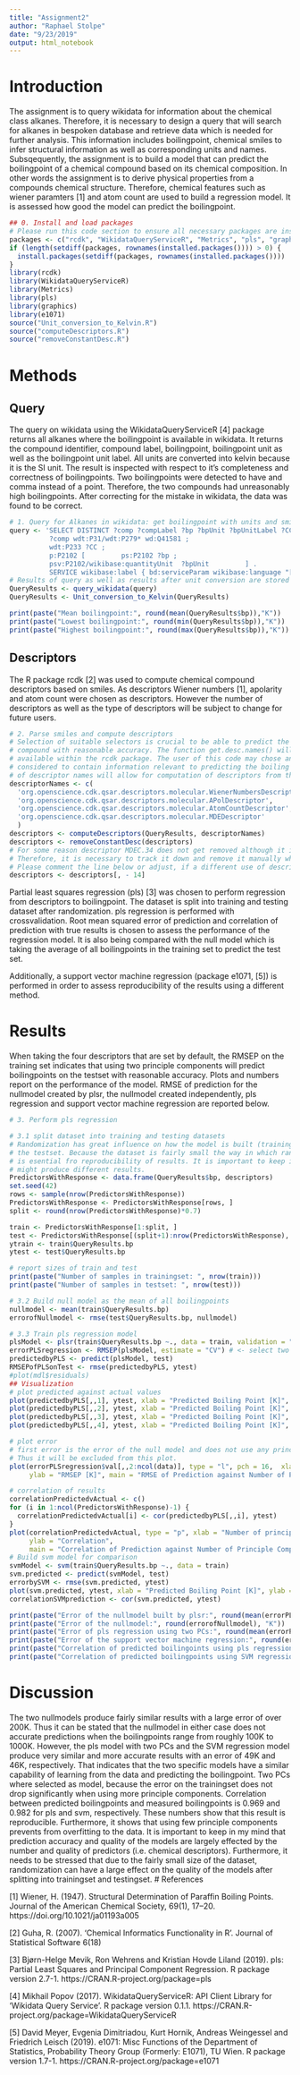 ```yaml
---
title: "Assignment2"
author: "Raphael Stolpe"
date: "9/23/2019"
output: html_notebook
---
```

# Introduction
The assignment is to query wikidata for information about the chemical class alkanes. Therefore, it is necessary to design a query that will search for alkanes in bespoken database and retrieve data which is needed for further analysis. This information includes boilingpoint, chemical smiles to infer structural information as well as corresponding units and names. 
Subsqequently, the assignment is to build a model that can predict the boilingpoint of a chemical compound based on its chemical composition. In other words the assignment is to derive physical properties from a compounds chemical structure. Therefore, chemical features such as wiener paramters [1] and atom count are used to build a regression model. 
It is assessed how good the model can predict the boilingpoint. 
```r
## 0. Install and load packages
# Please run this code section to ensure all necessary packages are installed. Also make sure that the function files below are in the same directory as this file before executing.
packages <- c("rcdk", "WikidataQueryServiceR", "Metrics", "pls", "graphics", "e1071")
if (length(setdiff(packages, rownames(installed.packages()))) > 0) {
  install.packages(setdiff(packages, rownames(installed.packages())))  
}
library(rcdk)
library(WikidataQueryServiceR)
library(Metrics)
library(pls)
library(graphics)
library(e1071)
source("Unit_conversion_to_Kelvin.R")
source("computeDescriptors.R")
source("removeConstantDesc.R")
```
# Methods
## Query
The query on wikidata using the WikidataQueryServiceR [4] package returns all alkanes where the boilingpoint is available in wikidata. It returns the compound identifier, compound label, boilingpoint, boilingpoint unit as well as the boilingpoint unit label. 
All units are converted into kelvin because it is the SI unit. The result is inspected with respect to it's completeness and correctness of boilingpoints. Two boilingpoints were detected to have and comma instead of a point. Therefore, the two compounds had unreasonably high boilingpoints. After correcting for the mistake in wikidata, the data was found to be correct. 
```r


# 1. Query for Alkanes in wikidata: get boilingpoint with units and smiles for each molecule
query <- 'SELECT DISTINCT ?comp ?compLabel ?bp ?bpUnit ?bpUnitLabel ?CC WHERE {   
          ?comp wdt:P31/wdt:P279* wd:Q41581 ;   
          wdt:P233 ?CC ;     
          p:P2102 [         ps:P2102 ?bp ;           
          psv:P2102/wikibase:quantityUnit  ?bpUnit         ] .   
          SERVICE wikibase:label { bd:serviceParam wikibase:language "[AUTO_LANGUAGE],en". } } '
# Results of query as well as results after unit conversion are stored in QueryResults
QueryResults <- query_wikidata(query)
QueryResults <- Unit_conversion_to_Kelvin(QueryResults)
```
``` r
print(paste("Mean boilingpoint:", round(mean(QueryResults$bp)),"K"))
print(paste("Lowest boilingpoint:", round(min(QueryResults$bp)),"K"))
print(paste("Highest boilingpoint:", round(max(QueryResults$bp)),"K"))
```
## Descriptors
The R package rcdk [2] was used to compute chemical compound descriptors based on smiles. As descriptors Wiener numbers [1], apolarity and atom count were chosen as descriptors. However the number of descriptors as well as the type of descriptors will be subject to change for future users. 
```r
# 2. Parse smiles and compute descriptors
# Selection of suitable selectors is crucial to be able to predict the boiling point of chemical
# compound with reasonable accuracy. The function get.desc.names() will print a list of descriptors
# available within the rcdk package. The user of this code may chose any set of descriptors that is
# considered to contain information relevant to predicting the boiling point. Adding it to the list
# of descriptor names will allow for computation of descriptors from the smiles. 
descriptorNames <- c(
  'org.openscience.cdk.qsar.descriptors.molecular.WienerNumbersDescriptor',
  'org.openscience.cdk.qsar.descriptors.molecular.APolDescriptor',
  'org.openscience.cdk.qsar.descriptors.molecular.AtomCountDescriptor',
  'org.openscience.cdk.qsar.descriptors.molecular.MDEDescriptor'
  )
descriptors <- computeDescriptors(QueryResults, descriptorNames)
descriptors <- removeConstantDesc(descriptors)
# For some reason descriptor MDEC.34 does not get removed although it is a constant clumn. 
# Therefore, it is necessary to track it down and remove it manually when using MDED descriptors. 
# Please comment the line below or adjust, if a different use of descriptors is intended.
descriptors <- descriptors[, - 14] 


```
Partial least squares regression (pls) [3] was chosen to perform regression from descriptors to boilingpoint. The dataset is split into training and testing dataset after randomization. pls regression is performed with crossvalidation. Root mean squared error of prediction and correlation of prediction with true results is chosen to assess the performance of the regression model. It is also being compared with the null model which is taking the average of all boilingpoints in the training set to predict the test set. 

Additionally, a support vector machine regression (package e1071, [5]) is performed in order to assess reproducibility of the results using a different method. 

# Results
When taking the four descriptors that are set by default, the RMSEP on the training set indicates that using two principle components will predict boilingpoints on the testset with reasonable accuracy. Plots and numbers report on the performance of the model. 
RMSE of prediction for the nullmodel created by plsr, the nullmodel created independently, pls regression and support vector machine regression are reported below. 
```r
# 3. Perform pls regression 

# 3.1 split dataset into training and testing datasets
# Randomization has great influence on how the model is built (trainingset) and how it performs on 
# the testset. Because the dataset is fairly small the way in which randomization occurs (set.seed())
# is esential fro reproducibility of results. It is important to keep in mind that a different seed 
# might produce different results. 
PredictorsWithResponse <- data.frame(QueryResults$bp, descriptors)
set.seed(42)
rows <- sample(nrow(PredictorsWithResponse))
PredictorsWithResponse <- PredictorsWithResponse[rows, ]
split <- round(nrow(PredictorsWithResponse)*0.7)

train <- PredictorsWithResponse[1:split, ]
test <- PredictorsWithResponse[(split+1):nrow(PredictorsWithResponse), ]
ytrain <- train$QueryResults.bp
ytest <- test$QueryResults.bp
```

```  r
# report sizes of train and test 
print(paste("Number of samples in trainingset: ", nrow(train)))
print(paste("Number of samples in testset: ", nrow(test)))
```

``` r
# 3.2 Build null model as the mean of all boilingpoints 
nullmodel <- mean(train$QueryResults.bp)
errorofNullmodel <- rmse(test$QueryResults.bp, nullmodel)

# 3.3 Train pls regression model
plsModel <- plsr(train$QueryResults.bp ~., data = train, validation = "CV")
errorPLSregression <- RMSEP(plsModel, estimate = "CV") # <- select two principle components
predictedbyPLS <- predict(plsModel, test)
RMSEPofPLSonTest <- rmse(predictedbyPLS, ytest)
#plot(mdl$residuals)
## Visualization
# plot predicted against actual values
plot(predictedbyPLS[,,1], ytest, xlab = "Predicted Boiling Point [K]", ylab = "Measured Boiling Point [K]", main = "Regression with one PC")
plot(predictedbyPLS[,,2], ytest, xlab = "Predicted Boiling Point [K]", ylab = "Measured Boiling Point [K]", main = "Regression with two PCs")
plot(predictedbyPLS[,,3], ytest, xlab = "Predicted Boiling Point [K]", ylab = "Measured Boiling Point [K]", main = "Regression with three PCs")
plot(predictedbyPLS[,,4], ytest, xlab = "Predicted Boiling Point [K]", ylab = "Measured Boiling Point [K]", main = "Regression with four PCs")

# plot error
# first error is the error of the null model and does not use any principle component from the pca.
# Thus it will be excluded from this plot. 
plot(errorPLSregression$val[,,2:ncol(data)], type = "l", pch = 16,  xlab = "Number of principle components",
     ylab = "RMSEP [K]", main = "RMSE of Prediction against Number of Principle Components")

# correlation of results 
correlationPredictedvActual <- c()
for (i in 1:ncol(PredictorsWithResponse)-1) {
  correlationPredictedvActual[i] <- cor(predictedbyPLS[,,i], ytest)
}
plot(correlationPredictedvActual, type = "p", xlab = "Number of principle components", 
     ylab = "Correlation",
     main = "Correlation of Prediction against Number of Principle Components")
# Build svm model for comparison
svmModel <- svm(train$QueryResults.bp ~., data = train)
svm.predicted <- predict(svmModel, test)
errorbySVM <- rmse(svm.predicted, ytest)
plot(svm.predicted, ytest, xlab = "Predicted Boiling Point [K]", ylab = "Measured Boiling Point [K]", main = "Regression using SVM")
correlationSVMprediction <- cor(svm.predicted, ytest)
```

``` r
print(paste("Error of the nullmodel built by plsr:", round(mean(errorPLSregression$val[,,1])),"K"))
print(paste("Error of the nullmodel:", round(errorofNullmodel), "K"))
print(paste("Error of pls regression using two PCs:", round(mean(errorPLSregression$val[,,3])),"K"))
print(paste("Error of the support vector machine regression:", round(errorbySVM), "K"))
print(paste("Correlation of predicted boilingoints using pls regression (2 PCs) with measured data:", round(correlationPredictedvActual[2], digits = 3)))
print(paste("Correlation of predicted boilingpoints using SVM regression with measured data:", round(correlationSVMprediction, digits = 3)))
```


# Discussion
The two nullmodels produce fairly similar results with a large error of over 200K. Thus it can be stated that the nullmodel in either case does not accurate predictions when the boilingpoints range from roughly 100K to 1000K. 
However, the pls model with two PCs and the SVM regression model produce very similar and more accurate results with an error of 49K and 46K, respectively. That indicates that the two specific models have a similar capability of learning from the data and predicting the boilingpoint. Two PCs where selected as model, because the error on the trainingset does not drop significantly when using more principle components. 
Correlation between predicted boilingpoints and measured boilingpoints is 0.969 and 0.982 for pls and svm, respectively. These numbers show that this result is reproducible. Furthermore, it shows that using few principle components prevents from overfitting to the data. 
It is important to keep in my mind that prediction accuracy and quality of the models are largely effected by the number and quality of predictors (i.e. chemical descriptors). Furthermore, it needs to be stressed that due to the fairly small size of the dataset, randomization can have a large effect on the quality of the models after splitting into trainingset and testingset. 
# References 

[1] Wiener, H. (1947). Structural Determination of Paraffin Boiling Points. Journal of the American Chemical Society, 69(1), 17–20. https://doi.org/10.1021/ja01193a005

[2] Guha, R. (2007). 'Chemical Informatics Functionality in R'. Journal of Statistical Software 6(18)

[3] Bjørn-Helge Mevik, Ron Wehrens and Kristian Hovde Liland (2019). pls: Partial Least
    Squares and Principal Component Regression. R package version 2.7-1.
    https://CRAN.R-project.org/package=pls

[4] Mikhail Popov (2017). WikidataQueryServiceR: API Client Library for 'Wikidata Query
  Service'. R package version 0.1.1.
  https://CRAN.R-project.org/package=WikidataQueryServiceR

[5] David Meyer, Evgenia Dimitriadou, Kurt Hornik, Andreas Weingessel and
  Friedrich Leisch (2019). e1071: Misc Functions of the Department of
  Statistics, Probability Theory Group (Formerly: E1071), TU Wien. R
  package version 1.7-1. https://CRAN.R-project.org/package=e1071
